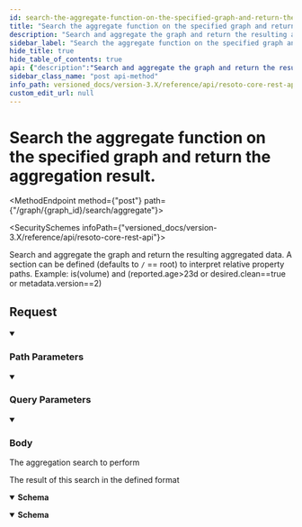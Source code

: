 ```yaml
---
id: search-the-aggregate-function-on-the-specified-graph-and-return-the-aggregation-result
title: "Search the aggregate function on the specified graph and return the aggregation result."
description: "Search and aggregate the graph and return the resulting aggregated data."
sidebar_label: "Search the aggregate function on the specified graph and return the aggregation result."
hide_title: true
hide_table_of_contents: true
api: {"description":"Search and aggregate the graph and return the resulting aggregated data.\nA section can be defined (defaults to `/` == root) to interpret relative property paths.\nExample: is(volume) and (reported.age>23d or desired.clean==true or metadata.version==2)\n","tags":["graph_search"],"parameters":[{"name":"graph_id","in":"path","description":"The identifier of the graph","example":"resoto","required":true,"schema":{"type":"string"}},{"name":"section","in":"query","description":"The name of the section used for all property paths. If not defined root is assumed.","required":false,"schema":{"type":"string","enum":["reported","desired","metadata"]}}],"requestBody":{"description":"The aggregation search to perform","content":{"text/plain":{"schema":{"type":"string","example":"aggregate(reported.kind: sum(1) as nodes): is(node)\n"}}}},"responses":{"200":{"description":"The result of this search in the defined format","content":{"application/json":{"schema":{"description":"The result of the aggregation. The properties depend on the aggregation function.","type":"object","additionalProperties":true,"example":"[\n    { \"count\": 60, \"kind\": \"aws_ec2_instance_type\", \"mem_avg\": 28.45, \"mem_max\": 64, \"mem_min\": 1, \"mem_total\": 1707 },\n    { \"count\": 105686, \"kind\": \"gcp_machine_type\", \"mem_avg\": 213.57744392143945, \"mem_max\": 3844, \"mem_min\": 0.599609375, \"mem_total\": 22572145.73828125 }\n]\n","title":"Aggregated"}},"application/x-ndjson":{"schema":{"description":"The result of the aggregation. The properties depend on the aggregation function.","type":"object","additionalProperties":true,"example":"[\n    { \"count\": 60, \"kind\": \"aws_ec2_instance_type\", \"mem_avg\": 28.45, \"mem_max\": 64, \"mem_min\": 1, \"mem_total\": 1707 },\n    { \"count\": 105686, \"kind\": \"gcp_machine_type\", \"mem_avg\": 213.57744392143945, \"mem_max\": 3844, \"mem_min\": 0.599609375, \"mem_total\": 22572145.73828125 }\n]\n","title":"Aggregated"}}}}},"method":"post","path":"/graph/{graph_id}/search/aggregate","servers":[{"url":"https://{host}:{port}","variables":{"host":{"default":"localhost"},"port":{"default":"8900"}}}],"info":{"title":"Resoto Core REST API","version":"V1"},"postman":{"name":"Search the aggregate function on the specified graph and return the aggregation result.","description":{"content":"Search and aggregate the graph and return the resulting aggregated data.\nA section can be defined (defaults to `/` == root) to interpret relative property paths.\nExample: is(volume) and (reported.age>23d or desired.clean==true or metadata.version==2)\n","type":"text/plain"},"url":{"path":["graph",":graph_id","search","aggregate"],"host":["{{baseUrl}}"],"query":[{"disabled":false,"description":{"content":"The name of the section used for all property paths. If not defined root is assumed.","type":"text/plain"},"key":"section","value":""}],"variable":[{"disabled":false,"description":{"content":"(Required) The identifier of the graph","type":"text/plain"},"type":"any","value":"","key":"graph_id"}]},"header":[{"key":"Content-Type","value":"text/plain"},{"key":"Accept","value":"application/json"}],"method":"POST","body":{"mode":"raw","raw":"\"\""}}}
sidebar_class_name: "post api-method"
info_path: versioned_docs/version-3.X/reference/api/resoto-core-rest-api
custom_edit_url: null
---
```



<h1 className={"openapi__heading"}>Search the aggregate function on the specified graph and return the aggregation result.</h1>

<MethodEndpoint method={"post"} path={"/graph/{graph_id}/search/aggregate"}></MethodEndpoint>

<SecuritySchemes infoPath={"versioned_docs/version-3.X/reference/api/resoto-core-rest-api"}></SecuritySchemes>

Search and aggregate the graph and return the resulting aggregated data. A section can be defined (defaults to `/` == root) to interpret relative property paths. Example: is(volume) and (reported.age\>23d or desired.clean==true or metadata.version==2)

## Request

<details style={{"marginBottom":"1rem"}} className={"openapi-markdown__details"} data-collapsed={false} open={true}><summary style={{}}><h3 className={"openapi-markdown__details-summary-header-params"}>Path Parameters</h3></summary><div><ul><ParamsItem className={"paramsItem"} param={{"name":"graph_id","in":"path","description":"The identifier of the graph","example":"resoto","required":true,"schema":{"type":"string"}}}></ParamsItem></ul></div></details><details style={{"marginBottom":"1rem"}} className={"openapi-markdown__details"} data-collapsed={false} open={true}><summary style={{}}><h3 className={"openapi-markdown__details-summary-header-params"}>Query Parameters</h3></summary><div><ul><ParamsItem className={"paramsItem"} param={{"name":"section","in":"query","description":"The name of the section used for all property paths. If not defined root is assumed.","required":false,"schema":{"type":"string","enum":["reported","desired","metadata"]}}}></ParamsItem></ul></div></details><MimeTabs className={"openapi-tabs__mime"}><TabItem label={"text/plain"} value={"text/plain-schema"}><details style={{}} className={"openapi-markdown__details mime"} data-collapsed={false} open={true}><summary style={{}} className={"openapi-markdown__details-summary-mime"}><h3 className={"openapi-markdown__details-summary-header-body"}>Body</h3></summary><div style={{"textAlign":"left","marginLeft":"1rem"}}><div style={{"marginTop":"1rem","marginBottom":"1rem"}}>

The aggregation search to perform

</div></div><ul style={{"marginLeft":"1rem"}}><SchemaItem collapsible={false} name={"string"} required={false} schemaName={undefined} qualifierMessage={undefined} schema={{"type":"string","example":"aggregate(reported.kind: sum(1) as nodes): is(node)\n"}}></SchemaItem></ul></details></TabItem></MimeTabs><div><div><ApiTabs><TabItem label={"200"} value={"200"}><div>

The result of this search in the defined format

</div><div><MimeTabs className={"openapi-tabs__mime"} schemaType={"response"}><TabItem label={"application/json"} value={"application/json"}><SchemaTabs className={"openapi-tabs__schema"}><TabItem label={"Schema"} value={"Schema"}><details style={{}} className={"openapi-markdown__details response"} data-collapsed={false} open={true}><summary style={{}} className={"openapi-markdown__details-summary-response"}><strong>Schema</strong></summary><div style={{"textAlign":"left","marginLeft":"1rem"}}></div><ul style={{"marginLeft":"1rem"}}><SchemaItem name={"property name*"} required={false} schemaName={"any"} qualifierMessage={undefined} schema={{"description":"The result of the aggregation. The properties depend on the aggregation function.","type":"object","additionalProperties":true,"example":"[\n    { \"count\": 60, \"kind\": \"aws_ec2_instance_type\", \"mem_avg\": 28.45, \"mem_max\": 64, \"mem_min\": 1, \"mem_total\": 1707 },\n    { \"count\": 105686, \"kind\": \"gcp_machine_type\", \"mem_avg\": 213.57744392143945, \"mem_max\": 3844, \"mem_min\": 0.599609375, \"mem_total\": 22572145.73828125 }\n]\n","title":"Aggregated"}} collapsible={false} discriminator={false}></SchemaItem></ul></details></TabItem></SchemaTabs></TabItem><TabItem label={"application/x-ndjson"} value={"application/x-ndjson"}><SchemaTabs className={"openapi-tabs__schema"}><TabItem label={"Schema"} value={"Schema"}><details style={{}} className={"openapi-markdown__details response"} data-collapsed={false} open={true}><summary style={{}} className={"openapi-markdown__details-summary-response"}><strong>Schema</strong></summary><div style={{"textAlign":"left","marginLeft":"1rem"}}></div><ul style={{"marginLeft":"1rem"}}><SchemaItem name={"property name*"} required={false} schemaName={"any"} qualifierMessage={undefined} schema={{"description":"The result of the aggregation. The properties depend on the aggregation function.","type":"object","additionalProperties":true,"example":"[\n    { \"count\": 60, \"kind\": \"aws_ec2_instance_type\", \"mem_avg\": 28.45, \"mem_max\": 64, \"mem_min\": 1, \"mem_total\": 1707 },\n    { \"count\": 105686, \"kind\": \"gcp_machine_type\", \"mem_avg\": 213.57744392143945, \"mem_max\": 3844, \"mem_min\": 0.599609375, \"mem_total\": 22572145.73828125 }\n]\n","title":"Aggregated"}} collapsible={false} discriminator={false}></SchemaItem></ul></details></TabItem></SchemaTabs></TabItem></MimeTabs></div></TabItem></ApiTabs></div></div>
